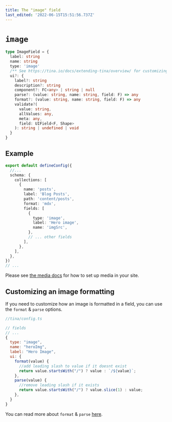 ```yaml
---
title: The "image" field
last_edited: '2022-06-15T15:51:56.737Z'
---
```


# `image`

```ts
type ImageField = {
  label: string
  name: string
  type: 'image'
  /** See https://tina.io/docs/extending-tina/overview/ for customizing the UI **/
  ui?: {
    label?: string
    description?: string
    component?: FC<any> | string | null
    parse?: (value: string, name: string, field: F) => any
    format?: (value: string, name: string, field: F) => any
    validate?(
      value: string,
      allValues: any,
      meta: any,
      field: UIField<F, Shape>
    ): string | undefined | void
  }
}
```

## Example

```ts
export default defineConfig({
  //...
  schema: {
    collections: [
      {
        name: 'posts',
        label: 'Blog Posts',
        path: 'content/posts',
        format: 'mdx',
        fields: [
          {
            type: 'image',
            label: 'Hero image',
            name: 'imgSrc',
          },
          // ... other fields
        ],
      },
    ],
  },
})
// ...
```

Please see [the media docs](/docs/reference/media/external/cloudinary/) for how to set up media in your site.

## Customizing an image formatting

If you need to customize how an image is formatted in a field, you can use the `format` & `parse` options.

```js
//tina/config.ts

// fields
// ...
{
  type: "image",
  name: "heroImg",
  label: "Hero Image",
  ui: {
    format(value) {
      //add leading slash to value if it doesnt exist
      return value.startsWith("/") ? value : `/${value}`;
    },
    parse(value) {
      //remove leading slash if it exists
      return value.startsWith("/") ? value.slice(1) : value;
    },
  }
}
```

You can read more about `format` & `parse` [here](/docs/extending-tina/format-and-parse/).
